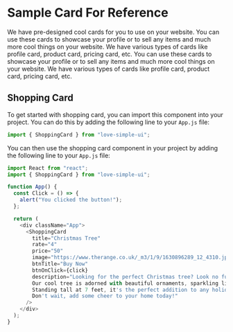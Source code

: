 # Sample Card For Reference

We have pre-designed cool cards for you to use on your website. You can use these cards to showcase your profile or to sell any items and much more cool things on your website. We have various types of cards like profile card, product card, pricing card, etc. You can use these cards to showcase your profile or to sell any items and much more cool things on your website. We have various types of cards like profile card, product card, pricing card, etc.

## Shopping Card

To get started with shopping card, you can import this component into your project. You can do this by adding the following line to your `App.js` file:

```js filename="App.js" copy {1}
import { ShoppingCard } from "love-simple-ui";
```

You can then use the shopping card component in your project by adding the following line to your `App.js` file:

```js filename="App.js" copy
import React from "react";
import { ShoppingCard } from "love-simple-ui";

function App() {
  const Click = () => {
    alert("You clicked the button!");
  };

  return (
    <div className="App">
      <ShoppingCard
        title="Christmas Tree"
        rate="4"
        price="50"
        image="https://www.therange.co.uk/_m3/1/9/1630896289_12_4310.jpg"
        btnTitle="Buy Now"
        btnOnClick={click}
        description="Looking for the perfect Christmas tree? Look no further! 
        Our cool tree is adorned with beautiful ornaments, sparkling lights, and a star on top.
        Standing tall at 7 feet, it's the perfect addition to any holiday decor. 
        Don't wait, add some cheer to your home today!"
      />
    </div>
  );
}
```
